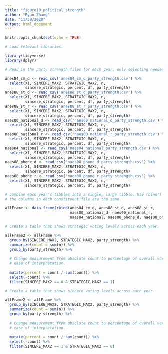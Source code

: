 ```yaml
---
title: "figure10_political_strength"
author: "Ryan Zhang"
date: "11/30/2020"
output: html_document
---
```


```r

knitr::opts_chunk$set(echo = TRUE)

# Load relevant libraries.

library(tidyverse)
library(dplyr)

```


```r

# Read in the party strength files for each year, only selecting needed columns. 

anes84_cm_d <- read_csv('anes84_cm_d_party_strength.csv') %>%
  select(X1, SINCERE_MAX2, STRATEGIC_MAX2, n,
         sincere_strategic, percent, df, party_strength)
anes88_st_d <- read_csv('anes88_st_d_party_strength.csv') %>%
  select(X1, SINCERE_MAX2, STRATEGIC_MAX2, n, 
         sincere_strategic, percent, df, party_strength)
anes88_st_r <- read_csv('anes88_st_r_party_strength.csv') %>%
  select(X1, SINCERE_MAX2, STRATEGIC_MAX2, n, 
         sincere_strategic, percent, df, party_strength)
naes00_national_d <- read_csv('naes00_national_d_party_strength.csv') %>%
  select(X1, SINCERE_MAX2, STRATEGIC_MAX2, n, 
         sincere_strategic, percent, df, party_strength)
naes00_national_r <- read_csv('naes00_national_r_party_strength.csv') %>%
  select(X1, SINCERE_MAX2, STRATEGIC_MAX2, n, 
         sincere_strategic, percent, df, party_strength)
naes04_national <- read_csv('naes04_national_party_strength.csv') %>%
  select(X1, SINCERE_MAX2, STRATEGIC_MAX2, n, 
         sincere_strategic, percent, df, party_strength)
naes08_phone_d <- read_csv('naes08_phone_d_party_strength.csv') %>%
  select(X1, SINCERE_MAX2, STRATEGIC_MAX2, n, 
         sincere_strategic, percent, df, party_strength)
naes08_phone_r <- read_csv('naes08_phone_r_party_strength.csv') %>%
  select(X1, SINCERE_MAX2, STRATEGIC_MAX2, n, 
         sincere_strategic, percent, df, party_strength)

# Combine each year's tibbles into a single, large tibble. Use rbind() because
# the columns in each constituent file are the same.

allFrame <- data.frame(rbind(anes84_cm_d, anes88_st_d, anes88_st_r, 
                             naes00_national_d, naes00_national_r,
                             naes04_national, naes08_phone_d, naes08_phone_r))

# Create a table that shows strategic voting levels across each year. 

allFrame2 <- allFrame %>%
  group_by(SINCERE_MAX2, STRATEGIC_MAX2, party_strength) %>%
  summarize(count = sum(n)) %>%
  group_by(party_strength) %>%
  
  # Change measurement from absolute count to percentage of overall vote, for
  # ease of interpretation.
  
  mutate(percent = count / sum(count)) %>%
  select(-count) %>%
  filter(SINCERE_MAX2 == 0 & STRATEGIC_MAX2 == 1)

# Create a table that shows sincere voting levels across each year. 

allFrame2 <- allFrame %>%
  group_by(SINCERE_MAX2, STRATEGIC_MAX2, party_strength) %>%
  summarize(count = sum(n)) %>%
  group_by(party_strength) %>%
  
  # Change measurement from absolute count to percentage of overall vote, for
  # ease of interpretation.
  
  mutate(percent = count / sum(count)) %>%
  select(-count) %>%
  filter(SINCERE_MAX2 == 1 & STRATEGIC_MAX2 == 0)

```

